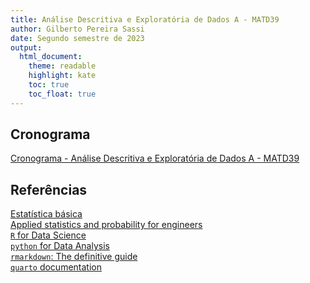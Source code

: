 ```yaml
---
title: Análise Descritiva e Exploratória de Dados A - MATD39
author: Gilberto Pereira Sassi
date: Segundo semestre de 2023
output:
  html_document:
    theme: readable
    highlight: kate
    toc: true
    toc_float: true
---
```


## Cronograma

[Cronograma - Análise Descritiva e Exploratória de Dados A - MATD39](cronograma-matd39.xlsx)

## Referências

[Estatística básica](estatistica-basica-bussab-morettin.pdf){target="_blank"}<br>
[Applied statistics and probability for engineers](applied-statistics-montgomery.pdf){target="_blank"}<br>
[`R` for Data Science](https://r4ds.hadley.nz/){target="_blank"}<br>
[`python` for Data Analysis](https://wesmckinney.com/book/){target="_blank"}<br>
[`rmarkdown`: The definitive guide](https://bookdown.org/yihui/rmarkdown/){target="_blank"}<br>
[`quarto` documentation](https://quarto.org/docs/guide/){target="_blank"}